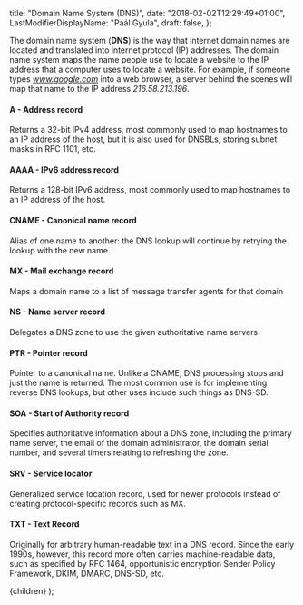 
  title: "Domain Name System (DNS)",
  date: "2018-02-02T12:29:49+01:00",
  LastModifierDisplayName: "Paál Gyula",
  draft: false,
};

The domain name system (**DNS**) is the way that internet domain names are located and translated into internet protocol (IP) addresses. The domain name system maps the name people use to locate a website to the IP address that a computer uses to locate a website. For example, if someone types *www.google.com* into a web browser, a server behind the scenes will map that name to the IP address _216.58.213.196_.

#### A - Address record

Returns a 32-bit IPv4 address, most commonly used to map hostnames to an IP address of the host, but it is also used for DNSBLs, storing subnet masks in RFC 1101, etc.

#### AAAA - IPv6 address record

Returns a 128-bit IPv6 address, most commonly used to map hostnames to an IP address of the host.

#### CNAME - Canonical name record

Alias of one name to another: the DNS lookup will continue by retrying the lookup with the new name.

#### MX - Mail exchange record

Maps a domain name to a list of message transfer agents for that domain

#### NS - Name server record

Delegates a DNS zone to use the given authoritative name servers

#### PTR - Pointer record

Pointer to a canonical name. Unlike a CNAME, DNS processing stops and just the name is returned. The most common use is for implementing reverse DNS lookups, but other uses include such things as DNS-SD.

#### SOA - Start of Authority record

Specifies authoritative information about a DNS zone, including the primary name server, the email of the domain administrator, the domain serial number, and several timers relating to refreshing the zone.

#### SRV - Service locator

Generalized service location record, used for newer protocols instead of creating protocol-specific records such as MX.

#### TXT - Text Record

Originally for arbitrary human-readable text in a DNS record. Since the early 1990s, however, this record more often carries machine-readable data, such as specified by RFC 1464, opportunistic encryption Sender Policy Framework, DKIM, DMARC, DNS-SD, etc.

  <TutorialLayout meta={meta}>{children}</TutorialLayout>
);
